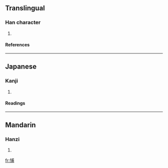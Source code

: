 ==Translingual==
===Han character===
{{Han char|rn=61|rad=心|as=07|sn=10|four=|canj=心戈十月 (PIJB), X心戈十月 (XPIJB)}}
# {{defn|Han|sort=心07}}
====References====
{{Han ref|kx=0387.110|dkj=10653|dj=0719.260|hdz=42303.010|uh=6091|ud=24721}}
----
==Japanese==
===Kanji===
{{ja-kanji|grade=|rs=心07}}
# {{defn|Japanese}} 
====Readings====
{{ja-readings|on=[[ほ]] (ho)|kun=[[おそれる]] (osoreru)}}
----
==Mandarin==
===Hanzi===
{{cmn-hanzi|pin=[[bù]] ([[bu4]])|wg=pu<sup>4</sup>}}
# {{defn|Mandarin}}

[[fr:悑]]